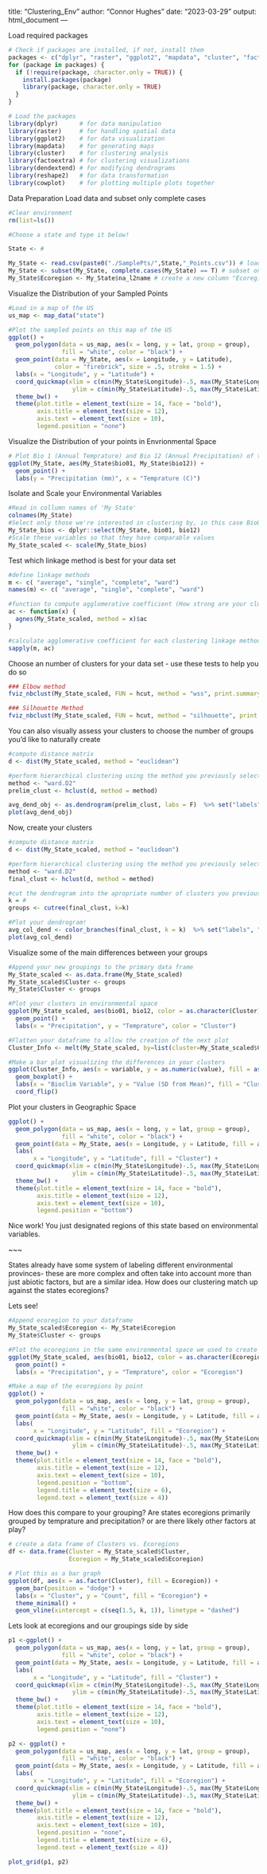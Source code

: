 title: "Clustering_Env"
author: "Connor Hughes"
date: "2023-03-29"
output: html_document
---


Load required packages
```r
# Check if packages are installed, if not, install them
packages <- c("dplyr", "raster", "ggplot2", "mapdata", "cluster", "factoextra", "dendextend", "reshape2", "cowplot")
for (package in packages) {
  if (!require(package, character.only = TRUE)) {
    install.packages(package)
    library(package, character.only = TRUE)
  }
}

# Load the packages
library(dplyr)      # for data manipulation
library(raster)     # for handling spatial data
library(ggplot2)    # for data visualization
library(mapdata)    # for generating maps
library(cluster)    # for clustering analysis
library(factoextra) # for clustering visualizations
library(dendextend) # for modifying dendrograms
library(reshape2)   # for data transformation
library(cowplot)    # for plotting multiple plots together

```

Data Preparation
Load data and subset only complete cases
```r
#Clear environment 
rm(list=ls())

#Choose a state and type it below!

State <- #

My_State <- read.csv(paste0("./SamplePts/",State,"_Points.csv")) # load data from CSV file, choose your state here
My_State <- subset(My_State, complete.cases(My_State) == T) # subset only complete cases (rows without any missing values)
My_State$Ecoregion <- My_State$na_l2name # create a new column "Ecoregion" and assign values from "na_l2name" column
```


Visualize the Distribution of your Sampled Points

```r
#Load in a map of the US
us_map <- map_data("state")

#Plot the sampled points on this map of the US
ggplot() +
  geom_polygon(data = us_map, aes(x = long, y = lat, group = group), 
               fill = "white", color = "black") +
  geom_point(data = My_State, aes(x = Longitude, y = Latitude), 
             color = "firebrick", size = .5, stroke = 1.5) +
  labs(x = "Longitude", y = "Latitude") +
  coord_quickmap(xlim = c(min(My_State$Longitude)-.5, max(My_State$Longitude)+.5), 
                  ylim = c(min(My_State$Latitude)-.5, max(My_State$Latitude))+.5) +
  theme_bw() +
  theme(plot.title = element_text(size = 14, face = "bold"),
        axis.title = element_text(size = 12),
        axis.text = element_text(size = 10),
        legend.position = "none")
```

Visualize the Distribution of your points in Envrionmental Space

```r
# Plot Bio 1 (Annual Temprature) and Bio 12 (Annual Precipitation) of these points
ggplot(My_State, aes(My_State$bio01, My_State$bio12)) +
  geom_point() +
  labs(y = "Precipitation (mm)", x = "Temprature (C)")
```
Isolate and Scale your Environmental Variables

```r
#Read in collumn names of 'My State'
colnames(My_State)
#Select only those we're interested in clustering by, in this case Bio01 and Bio12
My_State_bios <- dplyr::select(My_State, bio01, bio12)
#Scale these variables so that they have comparable values
My_State_scaled <- scale(My_State_bios)
```
Test which linkage method is best for your data set 

```r
#define linkage methods
m <- c( "average", "single", "complete", "ward")
names(m) <- c( "average", "single", "complete", "ward")

#function to compute agglomerative coefficient (How strong are your clusters)
ac <- function(x) {
  agnes(My_State_scaled, method = x)$ac
}

#calculate agglomerative coefficient for each clustering linkage method
sapply(m, ac)
```

Choose an number of clusters for your data set - use these tests to help you do so

```r
### Elbow method
fviz_nbclust(My_State_scaled, FUN = hcut, method = "wss", print.summary = T)

### Silhouette Method
fviz_nbclust(My_State_scaled, FUN = hcut, method = "silhouette", print.summary = T)
```
You can also visually assess your clusters to choose the number of groups you'd like to naturally create
```r
#compute distance matrix
d <- dist(My_State_scaled, method = "euclidean")

#perform hierarchical clustering using the method you previously selected
method <- "ward.D2"
prelim_clust <- hclust(d, method = method)

avg_dend_obj <- as.dendrogram(prelim_clust, labs = F)  %>% set("labels", "")
plot(avg_dend_obj)
```
Now, create your clusters
```r
#compute distance matrix
d <- dist(My_State_scaled, method = "euclidean")

#perform hierarchical clustering using the method you previously selected
method <- "ward.D2"
final_clust <- hclust(d, method = method)

#cut the dendrogram into the apropriate number of clusters you previously decided (Based off the previous two code blocks)
k = #
groups <- cutree(final_clust, k=k)

#Plot your dendrogram!
avg_col_dend <- color_branches(final_clust, k = k)  %>% set("labels", "")
plot(avg_col_dend)
```
Visualize some of the main differences between your groups
```r
#Append your new groupings to the primary data frame
My_State_scaled <- as.data.frame(My_State_scaled)
My_State_scaled$Cluster <- groups
My_State$Cluster <- groups

#Plot your clusters in environmental space
ggplot(My_State_scaled, aes(bio01, bio12, color = as.character(Cluster))) +
  geom_point() +
  labs(x = "Precipitation", y = "Temprature", color = "Cluster")

#Flatten your dataframe to allow the creation of the next plot
Cluster_Info <- melt(My_State_scaled, by=list(cluster=My_State_scaled$Cluster), id.vars = "Cluster")

#Make a bar plot visualizing the differences in your clusters
ggplot(Cluster_Info, aes(x = variable, y = as.numeric(value), fill = as.character(Cluster))) +
  geom_boxplot() +
  labs(x = "Bioclim Variable", y = "Value (SD from Mean)", fill = "Cluster") +
  coord_flip()
```
Plot your clusters in Geographic Space
```r
ggplot() +
  geom_polygon(data = us_map, aes(x = long, y = lat, group = group), 
               fill = "white", color = "black") +
  geom_point(data = My_State, aes(x = Longitude, y = Latitude, fill = as.character(Cluster)), size = 3, shape = 21, stroke = 1.5) +
  labs( 
       x = "Longitude", y = "Latitude", fill = "Cluster") +
  coord_quickmap(xlim = c(min(My_State$Longitude)-.5, max(My_State$Longitude)+.5), 
                  ylim = c(min(My_State$Latitude)-.5, max(My_State$Latitude))+.5) +
  theme_bw() +
  theme(plot.title = element_text(size = 14, face = "bold"),
        axis.title = element_text(size = 12),
        axis.text = element_text(size = 10),
        legend.position = "bottom")
```
Nice work! You just designated regions of this state based on environmental variables.

~~~

States already have some system of labeling different environmental provinces- these are more complex and often take into account more than just abiotic factors, but are a similar idea. How does our clustering match up against the states ecoregions? 


Lets see!
```r
#Append ecoregion to your dataframe
My_State_scaled$Ecoregion <- My_State$Ecoregion
My_State$Cluster <- groups

#Plot the ecoregions in the same environmental space we used to create our clusters
ggplot(My_State_scaled, aes(bio01, bio12, color = as.character(Ecoregion))) +
  geom_point() +
  labs(x = "Precipitation", y = "Temprature", color = "Ecoregion")

#Make a map of the ecoregions by point
ggplot() +
  geom_polygon(data = us_map, aes(x = long, y = lat, group = group), 
               fill = "white", color = "black") +
  geom_point(data = My_State, aes(x = Longitude, y = Latitude, fill = as.factor(Ecoregion)), size = 3, shape = 21, stroke = 1.5) +
  labs( 
       x = "Longitude", y = "Latitude", fill = "Ecoregion") +
  coord_quickmap(xlim = c(min(My_State$Longitude)-.5, max(My_State$Longitude)+.5), 
                  ylim = c(min(My_State$Latitude)-.5, max(My_State$Latitude))+.5) +
  theme_bw() +
  theme(plot.title = element_text(size = 14, face = "bold"),
        axis.title = element_text(size = 12),
        axis.text = element_text(size = 10),
        legend.position = "bottom",
        legend.title = element_text(size = 6),
        legend.text = element_text(size = 4))

```
How does this compare to your grouping? Are states ecoregions primarily grouped by temprature and precipitation? or are there likely other factors at play?

```r
# create a data frame of Clusters vs. Ecoregions
df <- data.frame(Cluster = My_State_scaled$Cluster,
                 Ecoregion = My_State_scaled$Ecoregion)

# Plot this as a bar graph
ggplot(df, aes(x = as.factor(Cluster), fill = Ecoregion)) +
  geom_bar(position = "dodge") +
  labs(x = "Cluster", y = "Count", fill = "Ecoregion") +
  theme_minimal() +
  geom_vline(xintercept = c(seq(1.5, k, 1)), linetype = "dashed")

```

Lets look at ecoregions and our groupings side by side
```r
p1 <-ggplot() +
  geom_polygon(data = us_map, aes(x = long, y = lat, group = group), 
               fill = "white", color = "black") +
  geom_point(data = My_State, aes(x = Longitude, y = Latitude, fill = as.character(Cluster)), size = 3, shape = 21, stroke = 1.5) +
  labs( 
       x = "Longitude", y = "Latitude", fill = "Cluster") +
  coord_quickmap(xlim = c(min(My_State$Longitude)-.5, max(My_State$Longitude)+.5), 
                  ylim = c(min(My_State$Latitude)-.5, max(My_State$Latitude))+.5) +
  theme_bw() +
  theme(plot.title = element_text(size = 14, face = "bold"),
        axis.title = element_text(size = 12),
        axis.text = element_text(size = 10),
        legend.position = "none")

p2 <- ggplot() +
  geom_polygon(data = us_map, aes(x = long, y = lat, group = group), 
               fill = "white", color = "black") +
  geom_point(data = My_State, aes(x = Longitude, y = Latitude, fill = as.factor(Ecoregion)), size = 3, shape = 21, stroke = 1.5) +
  labs( 
       x = "Longitude", y = "Latitude", fill = "Ecoregion") +
  coord_quickmap(xlim = c(min(My_State$Longitude)-.5, max(My_State$Longitude)+.5), 
                  ylim = c(min(My_State$Latitude)-.5, max(My_State$Latitude))+.5) +
  theme_bw() +
  theme(plot.title = element_text(size = 14, face = "bold"),
        axis.title = element_text(size = 12),
        axis.text = element_text(size = 10),
        legend.position = "none",
        legend.title = element_text(size = 6),
        legend.text = element_text(size = 4))

plot_grid(p1, p2)
```